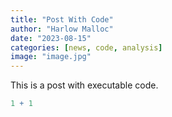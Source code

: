 ```yaml
---
title: "Post With Code"
author: "Harlow Malloc"
date: "2023-08-15"
categories: [news, code, analysis]
image: "image.jpg"
---
```


This is a post with executable code.

```r
1 + 1
```
